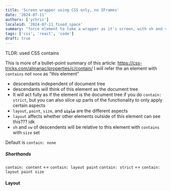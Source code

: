 ```yaml
---
title: 'Screen wrapper using CSS only, no IFrames'
date: '2024-07-11'
authors: ['ychris']
localeid: '2024-07-11_fixed_space'
summary: "force element to take a wrapper as it's screen, with vh and vw as the wrapper size"
tags: ['css', 'react', 'code']
draft: true
---
```


TLDR: used CSS contains

This is more of a bullet-point summary of this article: https://css-tricks.com/almanac/properties/c/contain/
I will refer the an element with `contains` not `none` as "this element"

- descendants independent of document tree
- descendants will think of this element as the document tree
- It will act fully as if the element is the document tree if you do `contain: strict`, but you can also slice up parts of the functionality to only apply certain aspects
- `layout`, `paint`, `size`, and  ~~`style`~~ are the different aspects
- `layout` affects whether other elements outside of this element can see this??? idk
- `vh` and `vw` of descendents will be relative to this element with `contains` with `size` set

Default is `contain: none`

##### Shorthands
`contain: content` == `contain: layout paint`
`contain: strict` == `contain: layout paint size`

#### Layout
